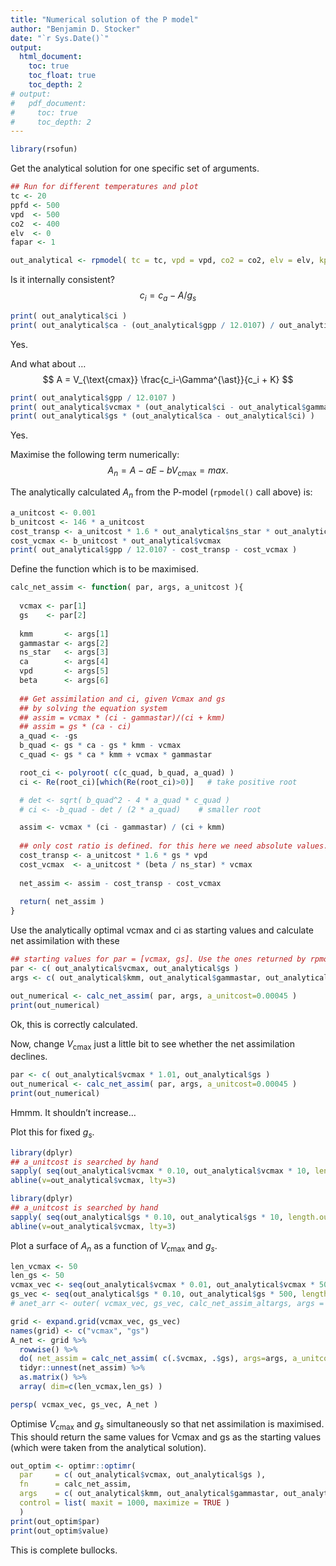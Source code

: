 ```yaml
---
title: "Numerical solution of the P model"
author: "Benjamin D. Stocker"
date: "`r Sys.Date()`"
output:
  html_document:
    toc: true
    toc_float: true
    toc_depth: 2
# output:
#   pdf_document:
#     toc: true
#     toc_depth: 2
---
```


```r
library(rsofun)
```

Get the analytical solution for one specific set of arguments.
```r
## Run for different temperatures and plot
tc <- 20
ppfd <- 500
vpd  <- 500
co2  <- 400
elv  <- 0
fapar <- 1

out_analytical <- rpmodel( tc = tc, vpd = vpd, co2 = co2, elv = elv, kphio = 0.05, fapar = fapar, ppfd = ppfd, method_optci="prentice14", method_jmaxlim = "none", do_ftemp_kphio = FALSE )
```

Is it internally consistent?
$$
c_i = c_a - A / g_s
$$

```r
print( out_analytical$ci )
print( out_analytical$ca - (out_analytical$gpp / 12.0107) / out_analytical$gs )
```
Yes. 

And what about ...
$$
A = V_{\text{cmax}} \frac{c_i-\Gamma^{\ast}}{c_i + K}
$$

```r
print( out_analytical$gpp / 12.0107 )
print( out_analytical$vcmax * (out_analytical$ci - out_analytical$gammastar) / (out_analytical$ci + out_analytical$kmm ))
print( out_analytical$gs * (out_analytical$ca - out_analytical$ci) )
```
Yes.

Maximise the following term numerically:
$$
A_n = A - aE -bV_{\text{cmax}} = max.
$$
 
The analytically calculated $A_n$ from the P-model (`rpmodel()` call above) is:
```r
a_unitcost <- 0.001
b_unitcost <- 146 * a_unitcost
cost_transp <- a_unitcost * 1.6 * out_analytical$ns_star * out_analytical$gs * vpd
cost_vcmax <- b_unitcost * out_analytical$vcmax
print( out_analytical$gpp / 12.0107 - cost_transp - cost_vcmax )
```
 
Define the function which is to be maximised.
```r
calc_net_assim <- function( par, args, a_unitcost ){
  
  vcmax <- par[1]
  gs    <- par[2]
  
  kmm       <- args[1]
  gammastar <- args[2]
  ns_star   <- args[3]
  ca        <- args[4]
  vpd       <- args[5]
  beta      <- args[6]
  
  ## Get assimilation and ci, given Vcmax and gs
  ## by solving the equation system
  ## assim = vcmax * (ci - gammastar)/(ci + kmm)
  ## assim = gs * (ca - ci)
  a_quad <- -gs
  b_quad <- gs * ca - gs * kmm - vcmax
  c_quad <- gs * ca * kmm + vcmax * gammastar

  root_ci <- polyroot( c(c_quad, b_quad, a_quad) )
  ci <- Re(root_ci)[which(Re(root_ci)>0)]   # take positive root

  # det <- sqrt( b_quad^2 - 4 * a_quad * c_quad )
  # ci <- -b_quad - det / (2 * a_quad)    # smaller root

  assim <- vcmax * (ci - gammastar) / (ci + kmm)
  
  ## only cost ratio is defined. for this here we need absolute values. Set randomly
  cost_transp <- a_unitcost * 1.6 * gs * vpd
  cost_vcmax  <- a_unitcost * (beta / ns_star) * vcmax
  
  net_assim <- assim - cost_transp - cost_vcmax
  
  return( net_assim )
}
```

Use the analytically optimal vcmax and ci as starting values and calculate net assimilation with these
```r
## starting values for par = [vcmax, gs]. Use the ones returned by rpmodel()
par <- c( out_analytical$vcmax, out_analytical$gs )
args <- c( out_analytical$kmm, out_analytical$gammastar, out_analytical$ns_star, out_analytical$ca, vpd, 146.0 )

out_numerical <- calc_net_assim( par, args, a_unitcost=0.00045 )
print(out_numerical)
```
Ok, this is correctly calculated.

Now, change $V_{\text{cmax}}$ just a little bit to see whether the net assimilation declines.
```r
par <- c( out_analytical$vcmax * 1.01, out_analytical$gs )
out_numerical <- calc_net_assim( par, args, a_unitcost=0.00045 )
print(out_numerical)
```
Hmmm. It shouldn't increase...

Plot this for fixed $g_s$.
```r
library(dplyr)
## a_unitcost is searched by hand
sapply( seq(out_analytical$vcmax * 0.10, out_analytical$vcmax * 10, length.out = 100), FUN = function(x) calc_net_assim( c(x, out_analytical$gs), args, a_unitcost = 0.00045 ) ) %>% plot(type="l", xlab="Vcmax", ylab="net A")
abline(v=out_analytical$vcmax, lty=3)
```

```r
library(dplyr)
## a_unitcost is searched by hand
sapply( seq(out_analytical$gs * 0.10, out_analytical$gs * 10, length.out = 100), FUN = function(x) calc_net_assim( c(out_analytical$vcmax, x), args, a_unitcost = 0.00045 ) ) %>% plot(type="l", xlab="gs", ylab="net A")
abline(v=out_analytical$vcmax, lty=3)
```

Plot a surface of $A_n$ as a function of $V_{\text{cmax}}$ and $g_s$.
```r
len_vcmax <- 50
len_gs <- 50
vcmax_vec <- seq(out_analytical$vcmax * 0.01, out_analytical$vcmax * 500, length.out = len_vcmax)
gs_vec <- seq(out_analytical$gs * 0.10, out_analytical$gs * 500, length.out = len_gs)
# anet_arr <- outer( vcmax_vec, gs_vec, calc_net_assim_altargs, args = args, a_unitcost = 0.00045 )

grid <- expand.grid(vcmax_vec, gs_vec)
names(grid) <- c("vcmax", "gs") 
A_net <- grid %>% 
  rowwise() %>% 
  do( net_assim = calc_net_assim( c(.$vcmax, .$gs), args=args, a_unitcost=0.0005 ) ) %>% 
  tidyr::unnest(net_assim) %>%
  as.matrix() %>% 
  array( dim=c(len_vcmax,len_gs) )

persp( vcmax_vec, gs_vec, A_net )
```

Optimise $V_{\text{cmax}}$ and $g_s$ simultaneously so that net assimilation is maximised. This should return the same values for Vcmax and gs as the starting values (which were taken from the analytical solution).
```r
out_optim <- optimr::optimr(
  par     = c( out_analytical$vcmax, out_analytical$gs ),
  fn      = calc_net_assim,
  args    = c( out_analytical$kmm, out_analytical$gammastar, out_analytical$ns_star, out_analytical$ca, vpd, 146.0 ),
  control = list( maxit = 1000, maximize = TRUE )
  )
print(out_optim$par)
print(out_optim$value)
```
This is complete bullocks.
